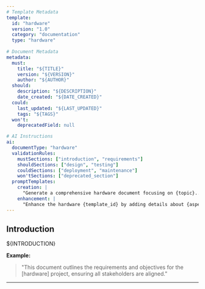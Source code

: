 ```yaml
---
# Template Metadata
template:
  id: "hardware"
  version: "1.0"
  category: "documentation"
  type: "hardware"
  
# Document Metadata
metadata:
  must:
    title: "${TITLE}"
    version: "${VERSION}"
    author: "${AUTHOR}"
  should:
    description: "${DESCRIPTION}"
    date_created: "${DATE_CREATED}"
  could:
    last_updated: "${LAST_UPDATED}"
    tags: "${TAGS}"
  won't:
    deprecatedField: null

# AI Instructions
ai:
  documentType: "hardware"
  validationRules:
    mustSections: ["introduction", "requirements"]
    shouldSections: ["design", "testing"]
    couldSections: ["deployment", "maintenance"]
    won'tSections: ["deprecated_section"]
  promptTemplates:
    creation: |
      "Generate a comprehensive hardware document focusing on {topic}..."
    enhancement: |
      "Enhance the hardware {template_id} by adding details about {aspect}..."
---
```


<!-- 
TEMPLATE USAGE:
1. Replace all ${PLACEHOLDER} markers with actual content.
2. Remove all template comments and instructions.
3. Validate against the schema defined in metadata.
4. Update document metadata with actual values.

Pattern to Follow:
- Maintain clarity and consistency across all sections.
- Ensure all required sections are thoroughly detailed.
- Use specific and actionable language for requirements.
-->

## Introduction
<!-- AI-VALIDATION: Introduction must provide a clear overview of the document's purpose and scope. -->
${INTRODUCTION}

**Example:**
> "This document outlines the requirements and objectives for the [hardware] project, ensuring all stakeholders are aligned."

<!-- 
AI-CONTEXT: Introduction Section
Purpose: Provide a clear and concise overview of the document.
Guidelines:
- State the purpose and scope.
- Outline the main objectives.
- Mention any key stakeholders or audiences.
 -->


---

